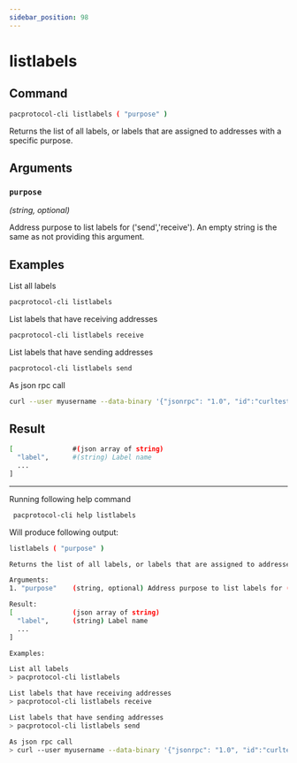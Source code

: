 ```yaml
---
sidebar_position: 98
---
```


# listlabels
## Command

```bash
pacprotocol-cli listlabels ( "purpose" )
```

Returns the list of all labels, or labels that are assigned to addresses with a specific purpose.



## Arguments

### `purpose` 
*(string, optional)*

Address purpose to list labels for ('send','receive'). An empty string is the same as not providing this argument.


## Examples


List all labels

```bash
pacprotocol-cli listlabels 
```



List labels that have receiving addresses

```bash
pacprotocol-cli listlabels receive
```



List labels that have sending addresses

```bash
pacprotocol-cli listlabels send
```



As json rpc call

```bash
curl --user myusername --data-binary '{"jsonrpc": "1.0", "id":"curltest", "method": "listlabels", "params": [receive] }' -H 'content-type: text/plain;' http://127.0.0.1:1111/
```
## Result
```bash
[               #(json array of string)
  "label",      #(string) Label name
  ...
]
```


___

Running following help command
```bash
 pacprotocol-cli help listlabels
```
Will produce following output:


```bash
listlabels ( "purpose" )

Returns the list of all labels, or labels that are assigned to addresses with a specific purpose.

Arguments:
1. "purpose"    (string, optional) Address purpose to list labels for ('send','receive'). An empty string is the same as not providing this argument.

Result:
[               (json array of string)
  "label",      (string) Label name
  ...
]

Examples:

List all labels
> pacprotocol-cli listlabels 

List labels that have receiving addresses
> pacprotocol-cli listlabels receive

List labels that have sending addresses
> pacprotocol-cli listlabels send

As json rpc call
> curl --user myusername --data-binary '{"jsonrpc": "1.0", "id":"curltest", "method": "listlabels", "params": [receive] }' -H 'content-type: text/plain;' http://127.0.0.1:1111/

```

